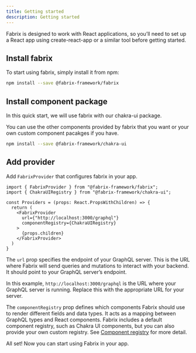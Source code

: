 ```yaml
---
title: Getting started
description: Getting started
---
```


Fabrix is designed to work with React applications, so you’ll need to set up a React app using create-react-app or a similar tool before getting started.

## Install fabrix

To start using fabrix, simply install it from npm:

```bash
npm install --save @fabrix-framework/fabrix
```

## Install component package

In this quick start, we will use fabrix with our chakra-ui package.

<Aside>
You can use the other components provided by fabrix that you want or your own custom component pacakges if you have.
</Aside>

```bash
npm install --save @fabrix-framework/chakra-ui
```

## Add provider

Add `FabrixProvider` that configures fabrix in your app.

```tsx
import { FabrixProvider } from "@fabrix-framework/fabrix";
import { ChakraUIRegistry } from "@fabrix-framework/chakra-ui";

const Providers = (props: React.PropsWithChildren) => {
  return (
    <FabrixProvider
      url={"http://localhost:3000/graphql"}
      componentRegistry={ChakraUIRegistry}
    >
      {props.children}
    </FabrixProvider>
  )
}
```

The `url` prop specifies the endpoint of your GraphQL server. This is the URL where Fabrix will send queries and mutations to interact with your backend. It should point to your GraphQL server’s endpoint. 

In this example, `http://localhost:3000/graphql` is the URL where your GraphQL server is running. Replace this with the appropriate URL for your server.

The `componentRegistry` prop defines which components Fabrix should use to render different fields and data types. It acts as a mapping between GraphQL types and React components. Fabrix includes a default component registry, such as Chakra UI components, but you can also provide your own custom registry. See [Component registry](/docs/guides/component-registry) for more detail.

All set! Now you can start using Fabrix in your app.
